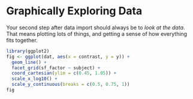 # Graphically Exploring Data

Your second step after data import should always be to *look at the data*. That means plotting lots of things, and getting a sense of how everything fits together.

```r
library(ggplot2)
fig <- ggplot(dat, aes(x = contrast, y = y)) + 
  geom_line() + 
  facet_grid(sf_factor ~ subject) + 
  coord_cartesian(ylim = c(0.45, 1.05)) +
  scale_x_log10() + 
  scale_y_continuous(breaks = c(0.5, 0.75, 1))
fig
```